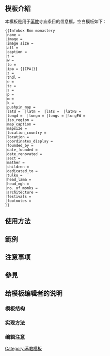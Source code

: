 <IncludeOnly><!-- 在這裡加入模板的保護標識 --></IncludeOnly>
<!-- 在本行下編輯模板說明 -->
== 模板介紹 ==
本模板是用于[[苯教]]寺庙条目的信息框。空白模板如下：
<pre style="overflow: auto">
{{Infobox Bön monastery
|name = 
|image = 
|image size = 
|alt = 
|caption = 
|t =
|w =
|to = 
|ipa = {{IPA|}}
|z = 
|thdl =
|e =
|tc =
|s =
|p =
|m =
|k =
|pushpin_map = 
|latd =  |latm =  |lats =  |latNS = 
|longd =  |longm = |longs = |longEW = 
|iso_region = 
|map_caption = 
|mapsize = 
|location_country = 
|location = 
|coordinates_display =
|founded_by = 
|date_founded =
|date_renovated =
|sect = 
|mather =
|children =
|dedicated_to = 
|tulku =
|head_lama = 
|head_mgh =
|no._of_monks = 
|architecture = 
|festivals =
|footnotes = 
}}
</pre>

== 使用方法 ==

== 範例 ==
<!--
{{Infobox Bön monastery
|name = 色结寺
|image = 
|image size = 250px
|alt = 色结寺
|caption = 色结寺
|t=
|w=
|to = {{{to}}}
|ipa={{IPA|{{{ipa}}}}}
|z={{{z}}}
|thdl=thdl
|e={{{e}}}
|tc=大昭寺
|s=大昭寺
|p=Dàzhāosì
|m={{{m}}}
|k={{{k}}}
|pushpin_map = China
|latd = 29 | latm = 39 | lats = 11 | latNS = N
|longd= 91 | longm=07 | longs =53| longEW = E
|iso_region = CN-54
|map_caption = 在中国的位置
|mapsize = 250
|location_country = 中国
|location = [[中华人民共和国]][[西藏自治区]][[拉萨市]][[八廓]]
|coordinates_display =
|founded_by = [[松赞干布]]
|date_founded = 7世纪
|date_renovated = 2009年起
|sect = [[格鲁派]]
|mather =无
|children =[[石藏寺]]等
|dedicated_to = [[释迦牟尼]]
|tulku =[[班禅喇嘛]]
|head_lama = 
|head_mgh =格列
|no._of_monks = 800余名
|architecture = [[藏式寺庙]]
|festivals =[[瞻佛节]]
|footnotes = 
}}
}}

<pre style="overflow:scroll">
{{Infobox Bön monastery
|name = 大昭寺
|image = Gilt roof of the Jokhang.JPG
|image size = 250px
|alt = 大昭寺金顶
|caption = 大昭寺金顶
|t=ཇོ་ཁང་
|w=Jo-khang
|to = {{{to}}}
|ipa={{IPA|{{{ipa}}}}}
|z={{{z}}}
|thdl=thdl
|e={{{e}}}
|tc=大昭寺
|s=大昭寺
|p=Dàzhāosì
|pushpin_map = China
|latd = 29 | latm = 39 | lats = 11 | latNS = N
|longd= 91 | longm=07 | longs =53| longEW = E
|iso_region = CN-54
|map_caption = 在中国的位置
|mapsize = 250
|location_country = 中国
|location = [[中华人民共和国]][[西藏自治区]][[拉萨市]][[八廓]]
|coordinates_display =
|founded_by = [[松赞干布]]
|date_founded = 7世纪
|date_renovated = 2009年起
|sect = [[格鲁派]]
|mather =无
|children =[[石藏寺]]等
|dedicated_to = [[释迦牟尼]]
|tulku =[[班禅喇嘛]]
|head_lama = 
|head_mgh =格列
|no._of_monks = 800余名
|architecture = [[藏式寺庙]]
|festivals =[[瞻佛节]]
|footnotes = 
}}
</pre>
-->
== 注意事项 ==

== 參見 ==

<includeonly>
<!-- CATEGORIES AND INTERWIKIS HERE, THANKS -->

[[Category:苯教模板]]

</includeonly>



== 给模板编辑者的说明 ==
=== 模板结构 ===
=== 实现方法 ===
=== 编辑注意 ===

<IncludeOnly>
<!-- 本行下加入模板的分類 -->

<!-- 本行下加入模板的跨語言鏈接 -->

</IncludeOnly>